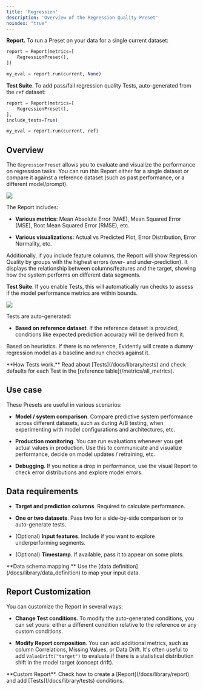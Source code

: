 ```yaml
---
title: 'Regression'
description: 'Overview of the Regression Quality Preset'
noindex: "true"
---
```


**Report.** To run a Preset on your data for a single current dataset:

```python
report = Report(metrics=[
    RegressionPreset(),
])

my_eval = report.run(current, None)
```

**Test Suite**. To add pass/fail regression quality Tests, auto-generated from the `ref` dataset:

```python
report = Report(metrics=[
    RegressionPreset(),
],
include_tests=True)

my_eval = report.run(current, ref)
```

## Overview

The `RegressionPreset` allows you to evaluate and visualize the performance on regression tasks. You can run this Report either for a single dataset or compare it against a reference dataset (such as past performance, or a different model/prompt).

![](/images/metrics/preset_regression-min.png)

The Report includes:

* **Various metrics**: Mean Absolute Error (MAE), Mean Squared Error (MSE), Root Mean Squared Error (RMSE), etc.

* **Various visualizations:** Actual vs Predicted Plot, Error Distribution, Error Normality, etc.

Additionally, if you include feature columns, the Report will show Regression Quality by groups with the highest errors (over- and under-prediction). It displays the relationship between columns/features and the target, showing how the system performs on different data segments.

**Test Suite**. If you enable Tests, this will automatically run checks to assess if the model performance metrics are within bounds.

![](/images/metrics/test_preset_regression-min.png)

Tests are auto-generated:

* **Based on reference dataset**. If the reference dataset is provided, conditions like expected prediction accuracy will be derived from it.

Based on heuristics. If there is no reference, Evidently will create a dummy regression model as a baseline and run checks against it.

<Info>
  **How Tests work.** Read about [Tests](/docs/library/tests) and check defaults for each Test in the [reference table](/metrics/all_metrics).
</Info>

## Use case

These Presets are useful in various scenarios:

* **Model / system comparison**. Compare predictive system performance across different datasets, such as during A/B testing, when experimenting with model configurations and architectures, etc.

* **Production monitoring**. You can run evaluations whenever you get actual values in production. Use this to communicate and visualize performance, decide on model updates / retraining, etc.

* **Debugging**. If you notice a drop in performance, use the visual Report to check error distributions and explore model errors.

## Data requirements

* **Target and prediction columns**. Required to calculate performance.

* **One or two datasets**. Pass two for a side-by-side comparison or to auto-generate tests.

* (Optional) **Input features**. Include if you want to explore underperforming segments.

* (Optional) **Timestamp**. If available, pass it to appear on some plots.

<Info>
  **Data schema mapping.** Use the [data definition](/docs/library/data_definition) to map your input data.
</Info>

## Report Customization

You can customize the Report in several ways:

* **Change Test conditions**. To modify the auto-generated conditions, you can set yours: either a different condition relative to the reference or any custom conditions.

* **Modify Report composition**. You can add additional metrics, such as column Correlations, Missing Values, or Data Drift. It's often useful to add `ValueDrift("target")` to evaluate if there is a statistical distribution shift in the model target (concept drift).

<Info>
  **Custom Report**. Check how to create a [Report](/docs/library/report) and add [Tests](/docs/library/tests) conditions.
</Info>